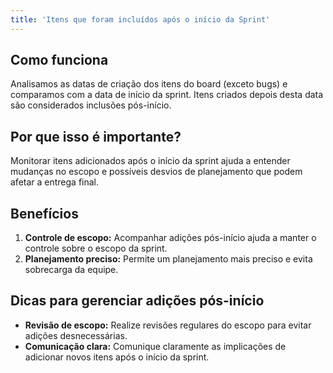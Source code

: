 ```yaml
---
title: 'Itens que foram incluídos após o início da Sprint'
---
```


## Como funciona

Analisamos as datas de criação dos itens do board (exceto bugs) e comparamos com a data de início da sprint. Itens criados depois desta data são considerados inclusões pós-início.

## Por que isso é importante?

Monitorar itens adicionados após o início da sprint ajuda a entender mudanças no escopo e possíveis desvios de planejamento que podem afetar a entrega final.

## Benefícios

1. **Controle de escopo:** Acompanhar adições pós-início ajuda a manter o controle sobre o escopo da sprint.
2. **Planejamento preciso:** Permite um planejamento mais preciso e evita sobrecarga da equipe.

## Dicas para gerenciar adições pós-início

- **Revisão de escopo:** Realize revisões regulares do escopo para evitar adições desnecessárias.
- **Comunicação clara:** Comunique claramente as implicações de adicionar novos itens após o início da sprint.
